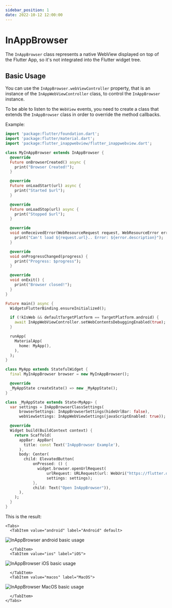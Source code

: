 ```yaml
---
sidebar_position: 1
date: 2022-10-12 12:00:00
---
```



# InAppBrowser

The `InAppBrowser` class represents a native WebView displayed on top of the Flutter App, so it's not integrated into the Flutter widget tree.

## Basic Usage

You can use the `InAppBrowser.webViewController` property, that is an instance of the `InAppWebViewController` class, to control the `InAppBrowser` instance.

To be able to listen to the `WebView` events, you need to create a class that extends the `InAppBrowser` class in order to override the method callbacks.

Example:
```dart
import 'package:flutter/foundation.dart';
import 'package:flutter/material.dart';
import 'package:flutter_inappwebview/flutter_inappwebview.dart';

class MyInAppBrowser extends InAppBrowser {
  @override
  Future onBrowserCreated() async {
    print("Browser Created!");
  }

  @override
  Future onLoadStart(url) async {
    print("Started $url");
  }

  @override
  Future onLoadStop(url) async {
    print("Stopped $url");
  }

  @override
  void onReceivedError(WebResourceRequest request, WebResourceError error) {
    print("Can't load ${request.url}.. Error: ${error.description}");
  }

  @override
  void onProgressChanged(progress) {
    print("Progress: $progress");
  }

  @override
  void onExit() {
    print("Browser closed!");
  }
}

Future main() async {
  WidgetsFlutterBinding.ensureInitialized();

  if (!kIsWeb && defaultTargetPlatform == TargetPlatform.android) {
    await InAppWebViewController.setWebContentsDebuggingEnabled(true);
  }

  runApp(
    MaterialApp(
      home: MyApp(),
    ),
  );
}

class MyApp extends StatefulWidget {
  final MyInAppBrowser browser = new MyInAppBrowser();

  @override
  _MyAppState createState() => new _MyAppState();
}

class _MyAppState extends State<MyApp> {
  var settings = InAppBrowserClassSettings(
      browserSettings: InAppBrowserSettings(hideUrlBar: false),
      webViewSettings: InAppWebViewSettings(javaScriptEnabled: true));

  @override
  Widget build(BuildContext context) {
    return Scaffold(
      appBar: AppBar(
        title: const Text('InAppBrowser Example'),
      ),
      body: Center(
        child: ElevatedButton(
            onPressed: () {
              widget.browser.openUrlRequest(
                  urlRequest: URLRequest(url: WebUri("https://flutter.dev")),
                  settings: settings);
            },
            child: Text("Open InAppBrowser")),
      ),
    );
  }
}
```

This is the result:

```mdx-code-block
<Tabs>
  <TabItem value="android" label="Android" default>
```
![InAppBrowser android basic usage](./in-app-browser/android-in-app-browser-basic-usage.gif "InAppBrowser android basic usage.")
```mdx-code-block
  </TabItem>
  <TabItem value="ios" label="iOS">
```
![InAppBrowser iOS basic usage](./in-app-browser/ios-in-app-browser-basic-usage.gif "InAppBrowser iOS basic usage.")
```mdx-code-block
  </TabItem>
  <TabItem value="macos" label="MacOS">
```
![InAppBrowser MacOS basic usage](./in-app-browser/macos-in-app-browser-basic-usage.gif "InAppBrowser MacOS basic usage.")
```mdx-code-block
  </TabItem>
</Tabs>
```
